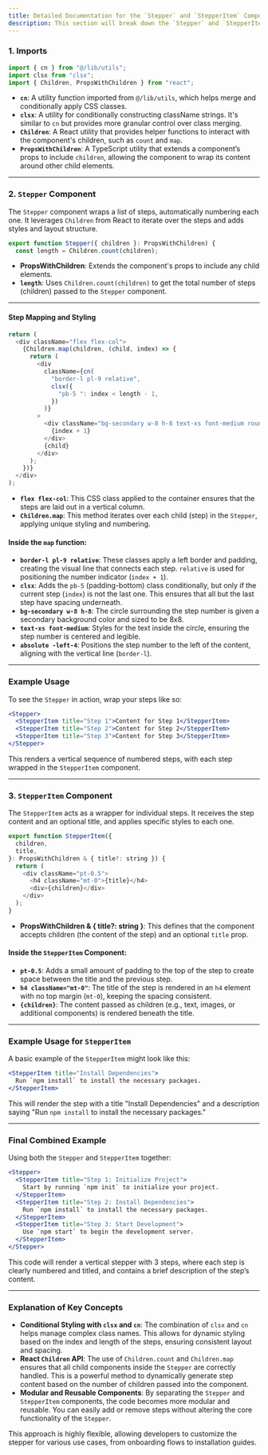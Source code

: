```yaml
---
title: Detailed Documentation for the `Stepper` and `StepperItem` Components
description: This section will break down the `Stepper` and `StepperItem` components, explaining the key imports, structure, and functionality. The `Stepper` component is designed to create a vertically aligned list with numbered steps, while the `StepperItem` component acts as a wrapper for each individual step.
---
```


### 1. **Imports**

```js
import { cn } from "@/lib/utils";
import clsx from "clsx";
import { Children, PropsWithChildren } from "react";
```

- **`cn`**: A utility function imported from `@/lib/utils`, which helps merge and conditionally apply CSS classes.
- **`clsx`**: A utility for conditionally constructing className strings. It's similar to `cn` but provides more granular control over class merging.
- **`Children`**: A React utility that provides helper functions to interact with the component's children, such as `count` and `map`.
- **`PropsWithChildren`**: A TypeScript utility that extends a component’s props to include `children`, allowing the component to wrap its content around other child elements.

---

### 2. **`Stepper` Component**

The `Stepper` component wraps a list of steps, automatically numbering each one. It leverages `Children` from React to iterate over the steps and adds styles and layout structure.

```js
export function Stepper({ children }: PropsWithChildren) {
  const length = Children.count(children);
```

- **PropsWithChildren**: Extends the component's props to include any child elements.
- **`length`**: Uses `Children.count(children)` to get the total number of steps (children) passed to the `Stepper` component.

---

#### Step Mapping and Styling

```js
return (
  <div className="flex flex-col">
    {Children.map(children, (child, index) => {
      return (
        <div
          className={cn(
            "border-l pl-9 relative",
            clsx({
              "pb-5 ": index < length - 1,
            })
          )}
        >
          <div className="bg-secondary w-8 h-8 text-xs font-medium rounded-full flex items-center justify-center absolute -left-4 font-code">
            {index + 1}
          </div>
          {child}
        </div>
      );
    })}
  </div>
);
```

- **`flex flex-col`**: This CSS class applied to the container ensures that the steps are laid out in a vertical column.
- **`Children.map`**: This method iterates over each child (step) in the `Stepper`, applying unique styling and numbering.
  
#### Inside the `map` function:

- **`border-l pl-9 relative`**: These classes apply a left border and padding, creating the visual line that connects each step. `relative` is used for positioning the number indicator (`index + 1`).
- **`clsx`**: Adds the `pb-5` (padding-bottom) class conditionally, but only if the current step (`index`) is not the last one. This ensures that all but the last step have spacing underneath.
- **`bg-secondary w-8 h-8`**: The circle surrounding the step number is given a secondary background color and sized to be 8x8.
- **`text-xs font-medium`**: Styles for the text inside the circle, ensuring the step number is centered and legible.
- **`absolute -left-4`**: Positions the step number to the left of the content, aligning with the vertical line (`border-l`).

---

### Example Usage

To see the `Stepper` in action, wrap your steps like so:

```jsx
<Stepper>
  <StepperItem title="Step 1">Content for Step 1</StepperItem>
  <StepperItem title="Step 2">Content for Step 2</StepperItem>
  <StepperItem title="Step 3">Content for Step 3</StepperItem>
</Stepper>
```

This renders a vertical sequence of numbered steps, with each step wrapped in the `StepperItem` component.

---

### 3. **`StepperItem` Component**

The `StepperItem` acts as a wrapper for individual steps. It receives the step content and an optional title, and applies specific styles to each one.

```js
export function StepperItem({
  children,
  title,
}: PropsWithChildren & { title?: string }) {
  return (
    <div className="pt-0.5">
      <h4 className="mt-0">{title}</h4>
      <div>{children}</div>
    </div>
  );
}
```

- **PropsWithChildren & { title?: string }**: This defines that the component accepts children (the content of the step) and an optional `title` prop.
  
#### Inside the `StepperItem` Component:

- **`pt-0.5`**: Adds a small amount of padding to the top of the step to create space between the title and the previous step.
- **`h4 className="mt-0"`**: The title of the step is rendered in an `h4` element with no top margin (`mt-0`), keeping the spacing consistent.
- **`{children}`**: The content passed as children (e.g., text, images, or additional components) is rendered beneath the title.

---

### Example Usage for `StepperItem`

A basic example of the `StepperItem` might look like this:

```jsx
<StepperItem title="Install Dependencies">
  Run `npm install` to install the necessary packages.
</StepperItem>
```

This will render the step with a title "Install Dependencies" and a description saying "Run `npm install` to install the necessary packages."

---

### Final Combined Example

Using both the `Stepper` and `StepperItem` together:

```jsx
<Stepper>
  <StepperItem title="Step 1: Initialize Project">
    Start by running `npm init` to initialize your project.
  </StepperItem>
  <StepperItem title="Step 2: Install Dependencies">
    Run `npm install` to install the necessary packages.
  </StepperItem>
  <StepperItem title="Step 3: Start Development">
    Use `npm start` to begin the development server.
  </StepperItem>
</Stepper>
```

This code will render a vertical stepper with 3 steps, where each step is clearly numbered and titled, and contains a brief description of the step’s content. 

---

### Explanation of Key Concepts

- **Conditional Styling with `clsx` and `cn`**: The combination of `clsx` and `cn` helps manage complex class names. This allows for dynamic styling based on the index and length of the steps, ensuring consistent layout and spacing.
- **React `Children` API**: The use of `Children.count` and `Children.map` ensures that all child components inside the `Stepper` are correctly handled. This is a powerful method to dynamically generate step content based on the number of children passed into the component.
- **Modular and Reusable Components**: By separating the `Stepper` and `StepperItem` components, the code becomes more modular and reusable. You can easily add or remove steps without altering the core functionality of the `Stepper`.

This approach is highly flexible, allowing developers to customize the stepper for various use cases, from onboarding flows to installation guides.
